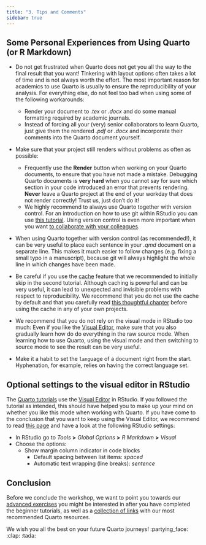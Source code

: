 ```yaml
---
title: "3. Tips and Comments"
sidebar: true
---
```


## Some Personal Experiences from Using Quarto (or R Markdown)

- Do not get frustrated when Quarto does not get you all the way to the final result that you want! Tinkering with layout options often takes a lot of time and is not always worth the effort. The most important reason for academics to use Quarto is usually to ensure the reproducibility of your analysis. For everything else, do not feel too bad when using some of the following workarounds:
    - Render your document to *.tex* or *.docx* and do some manual formatting required by academic journals.
    - Instead of forcing all your (very) senior collaborators to learn Quarto, just give them the rendered *.pdf* or *.docx* and incorporate their comments into the Quarto document yourself.

- Make sure that your project still renders without problems as often as possible:
   - Frequently use the **Render** button when working on your Quarto documents, to ensure that you have not made a mistake. Debugging Quarto documents is **very hard** when you cannot say for sure which section in your code introduced an error that prevents rendering. **Never** leave a Quarto project at the end of your workday that does not render correctly! Trust us, just don't do it!
   - We highly recommend to always use Quarto together with version control. For an introduction on how to use git within RStudio you can use [this tutorial](https://malikaihle.github.io/Introduction-RStudio-Git-GitHub/).  Using version control is even more important when you want [to collaborate with your colleagues](https://malikaihle.github.io/Collaborative-RStudio-GitHub/).

- When using Quarto together with version control (as recommended!), it can be very useful to place each sentence in your *.qmd* document on a separate line. This makes it much easier to follow changes (e.g. fixing a small typo in a manuscript), because git will always highlight the whole line in which changes have been made.

- Be careful if you use the [cache](https://quarto.org/docs/get-started/computations/rstudio.html#caching) feature that we recommended to initially skip in the second tutorial. Although caching is powerful and can be very useful, it can lead to unexpected and invisible problems with respect to reproducibility. We recommend that you do not use the cache by default and that you carefully read [this thoughtful chapter](https://r4ds.hadley.nz/quarto.html#sec-caching) before using the cache in any of your own projects. 

- We recommend that you do not rely on the visual mode in RStudio too much: Even if you like the [Visual Editor](https://quarto.org/docs/visual-editor/), make sure that you also gradually learn how do do everything in the raw source mode. When learning how to use Quarto, using the visual mode and then switching to source mode to see the result can be very useful.

- Make it a habit to set the `lang`uage of a document right from the start. Hyphenation, for example, relies on having the correct language set.

## Optional settings to the visual editor in RStudio

The [Quarto tutorials](https://quarto.org/docs/get-started/) use the [Visual Editor](https://quarto.org/docs/visual-editor/) in RStudio. If you followed the tutorial as intended, this should have helped you to make up your mind on whether you like this mode when working with Quarto. If you have come to the conclusion that you want to keep using the Visual Editor, we recommend to read [this page](https://quarto.org/docs/visual-editor/markdown.html) and have a look at the following RStudio settings: 

- In RStudio go to *Tools* **>** *Global Options* **>** *R Markdown* **>** *Visual*
- Choose the options:
  - Show margin column indicator in code blocks
	- Default spacing between list items: *spaced*
	- Automatic text wrapping (line breaks): *sentence*


## Conclusion

Before we conclude the workshop, we want to point you towards our [advanced exercises](quarto_exercises.qmd) you might be interested in after you have completed the beginner tutorials, as well as a [collection of links](links.qmd) with our most recommended Quarto resources.

We wish you all the best on your future Quarto journeys! :partying_face: :clap: :tada:
